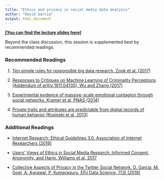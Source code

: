 ```yaml
---
title: "Ethics and privacy in social media data analysis"
author: "David Garcia"
output: html_document
---
```


[**[You can find the lecture slides here]**](https://dgarcia-eu.github.io/FoundationsOfCSS/10_SocietalIssues/103_Privacy/Slides/Privacy_Slides.html)

Beyond the class discussion, this session is supplemented best by recommended readings.

### Recommended Readings

1. [Ten simple rules for responsible big data research. Zook et al. (2017)](https://journals.plos.org/ploscompbiol/article?id=10.1371/journal.pcbi.1005399)

2. [Responses to Critiques on Machine Learning of Criminality Perceptions (Addendum of arXiv:1611.04135), Wu and Zhang (2017)](https://arxiv.org/abs/1611.04135)

3. [Experimental evidence of massive-scale emotional contagion through social networks. Kramer et al, PNAS (2014)](https://www.pnas.org/content/111/24/8788)

4. [Private traits and attributes are predictable from digital records of human behavior (Kosinski et al, 2013)](https://www.pnas.org/content/110/15/5802)


### Additional Readings

-  [Internet Research: Ethical Guidelines 3.0. Association of Internet Researchers (2019)](https://aoir.org/reports/ethics3.pdf)

-  [Users' Views of Ethics in Social Media Research: Informed Consent, Anonymity, and Harm. Williams et al, 2017](https://www.emerald.com/insight/content/doi/10.1108/S2398-601820180000002002/full/html)

- [Collective Aspects of Privacy in the Twitter Social Network. D. Garcia, M. Goel, A. Agrawal, P. Kumaraguru, EPJ Data Science, 7(3) (2018)](https://epjdatascience.springeropen.com/articles/10.1140/epjds/s13688-018-0130-3)  

